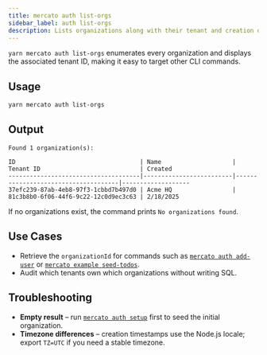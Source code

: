 ```yaml
---
title: mercato auth list-orgs
sidebar_label: auth list-orgs
description: Lists organizations along with their tenant and creation date.
---
```


`yarn mercato auth list-orgs` enumerates every organization and displays the associated tenant ID, making it easy to target other CLI commands.

## Usage

```bash
yarn mercato auth list-orgs
```

## Output

```
Found 1 organization(s):

ID                                   | Name                    | Tenant ID                            | Created
-------------------------------------|-------------------------|-------------------------------------|-------------------
37efc239-87ab-4eb8-97f3-1cbbd7b497d0 | Acme HQ                 | 81c3b8b0-6f06-44f6-9c22-12c0d9ec3c63 | 2/18/2025
```

If no organizations exist, the command prints `No organizations found`.

## Use Cases

- Retrieve the `organizationId` for commands such as [`mercato auth add-user`](./auth-add-user) or [`mercato example seed-todos`](./example-seed-todos).
- Audit which tenants own which organizations without writing SQL.

## Troubleshooting

- **Empty result** – run [`mercato auth setup`](./auth-setup) first to seed the initial organization.
- **Timezone differences** – creation timestamps use the Node.js locale; export `TZ=UTC` if you need a stable timezone.
